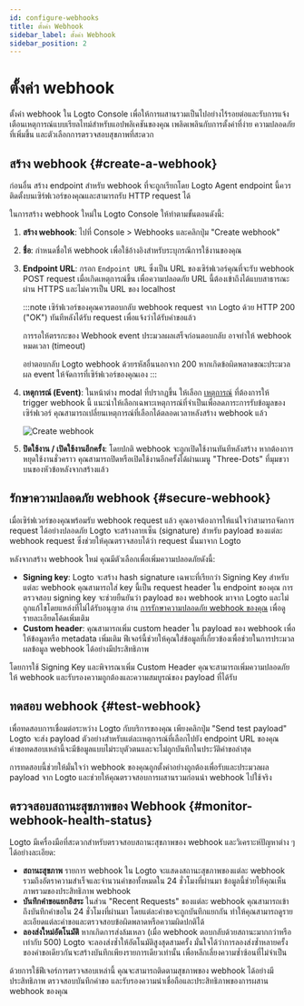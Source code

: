 ```yaml
---
id: configure-webhooks
title: ตั้งค่า Webhook
sidebar_label: ตั้งค่า Webhook
sidebar_position: 2
---
```


# ตั้งค่า webhook

ตั้งค่า webhook ใน Logto Console เพื่อให้การผสานรวมเป็นไปอย่างไร้รอยต่อและรับการแจ้งเตือนเหตุการณ์แบบเรียลไทม์สำหรับแอปพลิเคชันของคุณ เพลิดเพลินกับการตั้งค่าที่ง่าย ความปลอดภัยที่เพิ่มขึ้น และตัวเลือกการตรวจสอบสุขภาพที่สะดวก

## สร้าง webhook \{#create-a-webhook}

ก่อนอื่น สร้าง endpoint สำหรับ webhook ที่จะถูกเรียกโดย Logto Agent endpoint นี้ควรติดตั้งบนเซิร์ฟเวอร์ของคุณและสามารถรับ HTTP request ได้

ในการสร้าง webhook ใหม่ใน Logto Console ให้ทำตามขั้นตอนดังนี้:

1. **สร้าง webhook**: ไปที่ <CloudLink to="/webhooks">Console > Webhooks</CloudLink> และคลิกปุ่ม "Create webhook"
2. **ชื่อ**: กำหนดชื่อให้ webhook เพื่อใช้อ้างอิงสำหรับระบุกรณีการใช้งานของคุณ
3. **Endpoint URL**: กรอก `Endpoint URL` ซึ่งเป็น URL ของเซิร์ฟเวอร์คุณที่จะรับ webhook POST request เมื่อเกิดเหตุการณ์ขึ้น เพื่อความปลอดภัย URL นี้ต้องเข้าถึงได้แบบสาธารณะผ่าน HTTPS และไม่ควรเป็น URL ของ localhost

   :::note
   เซิร์ฟเวอร์ของคุณควรตอบกลับ webhook request จาก Logto ด้วย HTTP 200 ("OK") ทันทีหลังได้รับ request เพื่อแจ้งว่าได้รับคำขอแล้ว

   การรอให้ตรรกะของ Webhook event ประมวลผลเสร็จก่อนตอบกลับ อาจทำให้ webhook หมดเวลา (timeout)

   อย่าตอบกลับ Logto webhook ด้วยรหัสอื่นนอกจาก 200 หากเกิดข้อผิดพลาดขณะประมวลผล event ให้จัดการที่เซิร์ฟเวอร์ของคุณเอง
   :::

4. **เหตุการณ์ (Event)**: ในหน้าต่าง modal ที่ปรากฏขึ้น ให้เลือก [เหตุการณ์](/developers/webhooks/webhooks-events) ที่ต้องการให้ trigger webhook นี้ แนะนำให้เลือกเฉพาะเหตุการณ์ที่จำเป็นเพื่อลดภาระการรับข้อมูลของเซิร์ฟเวอร์ คุณสามารถเปลี่ยนเหตุการณ์ที่เลือกได้ตลอดเวลาหลังสร้าง webhook แล้ว

   <img src="/img/assets/create-webhook-page.png" alt="Create webhook" />

5. **ปิดใช้งาน / เปิดใช้งานอีกครั้ง**: โดยปกติ webhook จะถูกเปิดใช้งานทันทีหลังสร้าง หากต้องการหยุดใช้งานชั่วคราว คุณสามารถปิดหรือเปิดใช้งานอีกครั้งได้ผ่านเมนู "Three-Dots" ที่มุมขวาบนของหัวข้อหลังจากสร้างแล้ว

## รักษาความปลอดภัย webhook \{#secure-webhook}

เมื่อเซิร์ฟเวอร์ของคุณพร้อมรับ webhook request แล้ว คุณอาจต้องการให้แน่ใจว่าสามารถจัดการ request ได้อย่างปลอดภัย Logto จะสร้างลายเซ็น (signature) สำหรับ payload ของแต่ละ webhook request ซึ่งช่วยให้คุณตรวจสอบได้ว่า request นั้นมาจาก Logto

หลังจากสร้าง webhook ใหม่ คุณมีตัวเลือกเพื่อเพิ่มความปลอดภัยดังนี้:

- **Signing key**: Logto จะสร้าง hash signature เฉพาะที่เรียกว่า Signing Key สำหรับแต่ละ webhook คุณสามารถใส่ key นี้เป็น request header ใน endpoint ของคุณ การตรวจสอบ signing key จะช่วยยืนยันว่า payload ของ webhook มาจาก Logto และไม่ถูกแก้ไขโดยแหล่งที่ไม่ได้รับอนุญาต อ่าน [การรักษาความปลอดภัย webhook ของคุณ](/developers/webhooks/secure-webhooks/) เพื่อดูรายละเอียดโค้ดเพิ่มเติม
- **Custom header**: คุณสามารถเพิ่ม custom header ใน payload ของ webhook เพื่อให้ข้อมูลหรือ metadata เพิ่มเติม ฟีเจอร์นี้ช่วยให้คุณใส่ข้อมูลที่เกี่ยวข้องเพื่อช่วยในการประมวลผลข้อมูล webhook ได้อย่างมีประสิทธิภาพ

โดยการใช้ Signing Key และพิจารณาเพิ่ม Custom Header คุณจะสามารถเพิ่มความปลอดภัยให้ webhook และรับรองความถูกต้องและความสมบูรณ์ของ payload ที่ได้รับ

## ทดสอบ webhook \{#test-webhook}

เพื่อทดสอบการเชื่อมต่อระหว่าง Logto กับบริการของคุณ เพียงคลิกปุ่ม "Send test payload" Logto จะส่ง payload ตัวอย่างสำหรับแต่ละเหตุการณ์ที่เลือกไปยัง endpoint URL ของคุณ คำขอทดสอบเหล่านี้จะมีข้อมูลแบบไม่ระบุตัวตนและจะไม่ถูกบันทึกในประวัติคำขอล่าสุด

การทดสอบนี้ช่วยให้มั่นใจว่า webhook ของคุณถูกตั้งค่าอย่างถูกต้องเพื่อรับและประมวลผล payload จาก Logto และช่วยให้คุณตรวจสอบการผสานรวมก่อนนำ webhook ไปใช้จริง

## ตรวจสอบสถานะสุขภาพของ Webhook \{#monitor-webhook-health-status}

Logto มีเครื่องมือที่สะดวกสำหรับตรวจสอบสถานะสุขภาพของ webhook และวิเคราะห์ปัญหาต่าง ๆ ได้อย่างละเอียด:

- **สถานะสุขภาพ**
  รายการ webhook ใน Logto จะแสดงสถานะสุขภาพของแต่ละ webhook รวมถึงอัตราความสำเร็จและจำนวนคำขอทั้งหมดใน 24 ชั่วโมงที่ผ่านมา ข้อมูลนี้ช่วยให้คุณเห็นภาพรวมของประสิทธิภาพ webhook
- **บันทึกคำขอแยกอิสระ**
  ในส่วน "Recent Requests" ของแต่ละ webhook คุณสามารถเข้าถึงบันทึกคำขอใน 24 ชั่วโมงที่ผ่านมา โดยแต่ละคำขอจะถูกบันทึกแยกกัน ทำให้คุณสามารถดูรายละเอียดแต่ละคำขอและตรวจสอบข้อผิดพลาดหรือความผิดปกติได้
- **ลองส่งใหม่อัตโนมัติ**
  หากเกิดการส่งล้มเหลว (เมื่อ webhook ตอบกลับด้วยสถานะมากกว่าหรือเท่ากับ 500) Logto จะลองส่งซ้ำให้อัตโนมัติสูงสุดสามครั้ง มั่นใจได้ว่าการลองส่งซ้ำหลายครั้งของคำขอเดียวกันจะสร้างบันทึกเพียงรายการเดียวเท่านั้น เพื่อหลีกเลี่ยงความซ้ำซ้อนที่ไม่จำเป็น

ด้วยการใช้ฟีเจอร์การตรวจสอบเหล่านี้ คุณจะสามารถติดตามสุขภาพของ webhook ได้อย่างมีประสิทธิภาพ ตรวจสอบบันทึกคำขอ และรับรองความน่าเชื่อถือและประสิทธิภาพของการผสาน webhook ของคุณ
